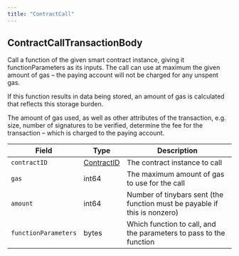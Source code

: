 ---
title: "ContractCall"
---


## **ContractCallTransactionBody**

Call a function of the given smart contract instance, giving it functionParameters as its inputs. The call can use at maximum the given amount of gas – the paying account will not be charged for any unspent gas.

If this function results in data being stored, an amount of gas is calculated that reflects this storage burden.

The amount of gas used, as well as other attributes of the transaction, e.g. size, number of signatures to be verified, determine the fee for the transaction – which is charged to the paying account.

| Field                | Type                                                                                         | Description                                                               |
| -------------------- | -------------------------------------------------------------------------------------------- | ------------------------------------------------------------------------- |
| `contractID`         | [ContractID](/hedera/sdks-and-apis/hedera-api/basic-types/contractid) | The contract instance to call                                             |
| `gas`                | int64                                                                                        | The maximum amount of gas to use for the call                             |
| `amount`             | int64                                                                                        | Number of tinybars sent (the function must be payable if this is nonzero) |
| `functionParameters` | bytes                                                                                        | Which function to call, and the parameters to pass to the function        |
